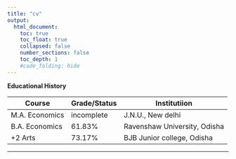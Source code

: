 ```yaml
---
title: "cv"
output:
  html_document:
    toc: true
    toc_float: true
    collapsed: false
    number_sections: false
    toc_depth: 1
    #code_folding: hide
---
```


**Educational History**

|Course| Grade/Status|Institutiion | Year|
|---|---|---|
|M.A. Economics| incomplete| J.N.U., New delhi| 2020-2022|
|B.A. Economics| 61.83%| Ravenshaw University, Odisha|2016-2020|
|+2 Arts| 73.17%|BJB Junior college, Odisha| 2014-2016|
---

